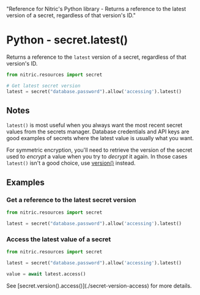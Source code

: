   "Reference for Nitric's Python library - Returns a reference to the latest version of a secret, regardless of that version's ID."

# Python - secret.latest()

Returns a reference to the `latest` version of a secret, regardless of that version's ID.

```python
from nitric.resources import secret

# Get latest secret version
latest = secret("database.password").allow('accessing').latest()
```

## Notes

`latest()` is most useful when you always want the most recent secret values from the secrets manager. Database credentials and API keys are good examples of secrets where the latest value is usually what you want.

For symmetric encryption, you'll need to retrieve the version of the secret used to _encrypt_ a value when you try to _decrypt_ it again. In those cases `latest()` isn't a good choice, use [version()](./secret-version) instead.

## Examples

### Get a reference to the latest secret version

```python
from nitric.resources import secret

latest = secret("database.password").allow('accessing').latest()
```

### Access the latest value of a secret

```python
from nitric.resources import secret

latest = secret("database.password").allow('accessing').latest()

value = await latest.access()
```

<Note>
  See [secret.version().access()](./secret-version-access) for more details.
</Note>
